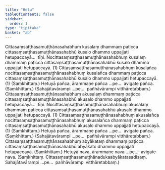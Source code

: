 ```yaml
---
title: "Hetu"
tableOfContents: false
sidebar:
  order: 1
type: "tipitaka"
basket: "ab"
---
```



<DynamicBreadcrumb />

<Division number="73">

<Paragraph number="2163">
Cittasaṃsaṭṭhasamuṭṭhānasahabhuṃ kusalaṃ dhammaṃ paṭicca cittasaṃsaṭṭhasamuṭṭhānasahabhū kusalo dhammo uppajjati hetupaccayā…  tīṇi.
</Paragraph>

<Paragraph number="2164">
Nocittasaṃsaṭṭhasamuṭṭhānasahabhuṃ kusalaṃ dhammaṃ paṭicca cittasaṃsaṭṭhasamuṭṭhānasahabhū kusalo dhammo uppajjati hetupaccayā. (1)
</Paragraph>

<Paragraph number="2165">
Cittasaṃsaṭṭhasamuṭṭhānasahabhuṃ kusalañca nocittasaṃsaṭṭhasamuṭṭhānasahabhuṃ kusalañca dhammaṃ paṭicca cittasaṃsaṭṭhasamuṭṭhānasahabhū kusalo dhammo uppajjati hetupaccayā. (1) (Saṃkhittaṃ.)
</Paragraph>

</Division>
<Division number="74">

<Paragraph number="2166">
Hetuyā pañca, ārammaṇe pañca …pe…  avigate pañca. (Saṃkhittaṃ.)
</Paragraph>

<Paragraph number="2167">
(Sahajātavārampi …pe…  pañhāvārampi vitthāretabbaṃ.)
</Paragraph>

</Division>
<Division number="75">

<Paragraph number="2168">
Cittasaṃsaṭṭhasamuṭṭhānasahabhuṃ akusalaṃ dhammaṃ paṭicca cittasaṃsaṭṭhasamuṭṭhānasahabhū akusalo dhammo uppajjati hetupaccayā…  tīṇi.
</Paragraph>

<Paragraph number="2169">
Nocittasaṃsaṭṭhasamuṭṭhānasahabhuṃ akusalaṃ dhammaṃ paṭicca cittasaṃsaṭṭhasamuṭṭhānasahabhū akusalo dhammo uppajjati hetupaccayā. (1)
</Paragraph>

<Paragraph number="2170">
Cittasaṃsaṭṭhasamuṭṭhānasahabhuṃ akusalañca nocittasaṃsaṭṭhasamuṭṭhānasahabhuṃ akusalañca dhammaṃ paṭicca cittasaṃsaṭṭhasamuṭṭhānasahabhū akusalo dhammo uppajjati hetupaccayā. (1) (Saṃkhittaṃ.)
</Paragraph>

</Division>
<Division number="76">

<Paragraph number="2171">
Hetuyā pañca, ārammaṇe pañca …pe…  avigate pañca. (Saṃkhittaṃ.)
</Paragraph>

<Paragraph number="2172">
(Sahajātavārampi …pe…  pañhāvārampi vitthāretabbaṃ.)
</Paragraph>

</Division>
<Division number="77">

<Paragraph number="2173">
Cittasaṃsaṭṭhasamuṭṭhānasahabhuṃ abyākataṃ dhammaṃ paṭicca cittasaṃsaṭṭhasamuṭṭhānasahabhū abyākato dhammo uppajjati hetupaccayā. (Saṃkhittaṃ.)
</Paragraph>

</Division>
<Division number="78">

<Paragraph number="2174">
Hetuyā nava, ārammaṇe nava …pe…  avigate nava. (Saṃkhittaṃ. Cittasaṃsaṭṭhasamuṭṭhānadukaabyākatasadisaṃ. Sahajātavārampi …pe…  pañhāvārampi vitthāretabbaṃ.)
</Paragraph>
</Division>